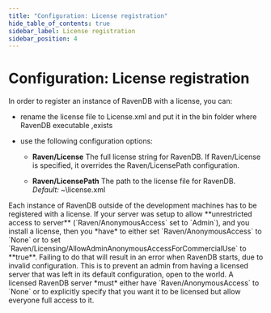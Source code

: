 ```yaml
---
title: "Configuration: License registration"
hide_table_of_contents: true
sidebar_label: License registration
sidebar_position: 4
---
```



# Configuration: License registration

In order to register an instance of RavenDB with a license, you can: 

- rename the license file to License.xml and put it in the bin folder where RavenDB executable ,exists
- use the following configuration options:

	*	 **Raven/License**
	The full license string for RavenDB. If Raven/License is specified, it overrides the Raven/LicensePath configuration.

	*	 **Raven/LicensePath**
	The path to the license file for RavenDB.   
	_Default:_ ~\license.xml

<Admonition type="note" title="">
Each instance of RavenDB outside of the development machines has to be registered with a license.
</Admonition>

<Admonition type="danger" title="">
If your server was setup to  allow **unrestricted access to server** (`Raven/AnonymousAccess` set to `Admin`), and you install a license, then you *have* to either set `Raven/AnonymousAccess` to `None` or to set `Raven/Licensing/AllowAdminAnonymousAccessForCommercialUse` to **true**. Failing to do that will result in an error when RavenDB starts, due to invalid configuration. This is to prevent an admin from having a licensed server that was left in its default configuration, open to the world. A licensed RavenDB server *must* either have `Raven/AnonymousAccess` to `None`  or to explicitly specify that you want it to be licensed but allow everyone full access to it.
</Admonition>
